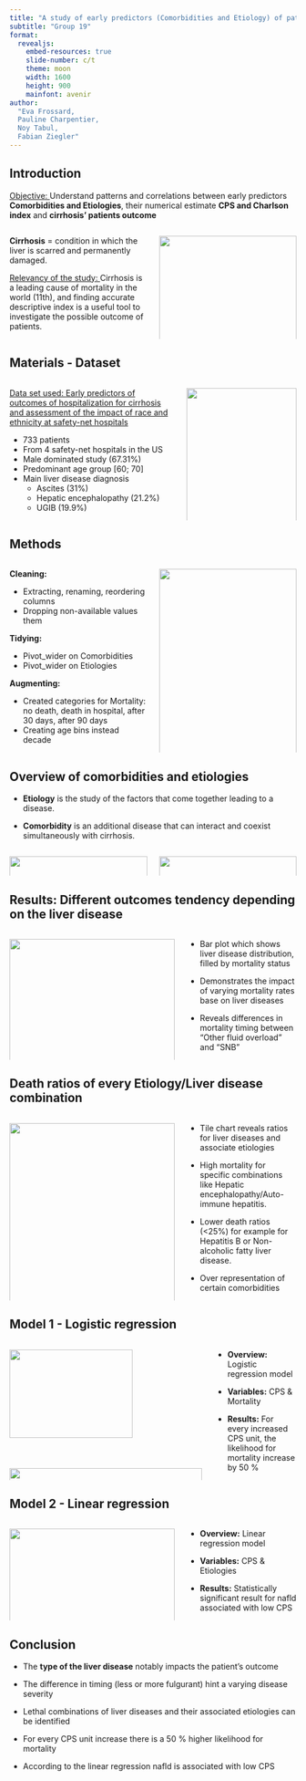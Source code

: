 ```yaml
---
title: "A study of early predictors (Comorbidities and Etiology) of patient's outcome after cirrhosis hospitalization"
subtitle: "Group 19"
format: 
  revealjs:
    embed-resources: true
    slide-number: c/t
    theme: moon
    width: 1600
    height: 900
    mainfont: avenir
author:
  "Eva Frossard,
  Pauline Charpentier,
  Noy Tabul,
  Fabian Ziegler"
---
```


## Introduction

<u>Objective: </u> Understand patterns and correlations between early predictors **Comorbidities and Etiologies**, their numerical estimate **CPS and Charlson index** and **cirrhosis' patients outcome**  

::: columns
::: {.column width="50%"}
**Cirrhosis** = condition in which the liver is scarred and permanently damaged.

<u>Relevancy of the study: </u> Cirrhosis is a leading cause of mortality in the world (11th), and finding accurate descriptive index is a useful tool to investigate the possible outcome of patients.
:::

::: {.column width="50%"}
![](../doc/scheme.png){width="100%"}
:::
:::

## Materials - Dataset

::: columns
::: {.column width="60%"}
<u> Data set used: </u> [Early predictors of outcomes of hospitalization for cirrhosis and assessment of the impact of race and ethnicity at safety-net hospitals](https://datadryad.org/stash/dataset/doi:10.5061/dryad.6gt88dv)

-   733 patients
-   From 4 safety-net hospitals in the US\
-   Male dominated study (67.31%)
-   Predominant age group \[60; 70\]
-   Main liver disease diagnosis
    -   Ascites (31%)
    -   Hepatic encephalopathy (21.2%)
    -   UGIB (19.9%)
:::

::: {.column width="40%"}
![](../results/plots/Age_gender2.png){width="100%"}

![](../results/plots/Overview_LD.png){width="100%"}
:::
:::

## Methods

::: columns
::: {.column width="50%"}
<b>Cleaning: </b>

-   Extracting, renaming, reordering columns
-   Dropping non-available values them

<b>Tidying:</b>

-   Pivot_wider on Comorbidities
-   Pivot_wider on Etiologies

<b>Augmenting:</b>

-   Created categories for Mortality: no death, death in hospital, after 30 days, after 90 days
-   Creating age bins instead decade
:::

::: {.column width="50%"}
![](../doc/workflow.png){width="100%"}
:::
:::

## Overview of comorbidities and etiologies

-   **Etiology** is the study of the factors that come together leading to a disease.

-   **Comorbidity** is an additional disease that can interact and coexist simultaneously with cirrhosis.

::: columns
::: {.column width="50%"}
![](../results/plots/Overview_Etiology.png){width="100%"}
:::

::: {.column width="50%"}
![](../results/plots/Overview_Comorbidities.png){width="100%"}
:::
:::

## Results: Different outcomes tendency depending on the liver disease

::: columns
::: {.column width="60%"}
![](../results/plots/LD_Mortality.png){width="100%"}
:::

::: {.column width="40%"}
-   Bar plot which shows liver disease distribution, filled by mortality status

-   Demonstrates the impact of varying mortality rates base on liver diseases

-   Reveals differences in mortality timing between "Other fluid overload" and "SNB"
:::
:::

## Death ratios of every Etiology/Liver disease combination

::: columns
::: {.column width="60%"}
![](../results/plots/Tile_plot_mortality.png){width="100%"}
:::

::: {.column width="40%"}
-   Tile chart reveals ratios for liver diseases and associate etiologies

-   High mortality for specific combinations like Hepatic encephalopathy/Auto-immune hepatitis. 

-   Lower death ratios (<25%) for example for Hepatitis B or Non-alcoholic fatty liver disease.

-   Over representation of certain comorbidities

:::
:::

## Model 1 - Logistic regression

::: columns
::: {.column width="70%"}

![](../results/plots/mortality_CPS.png){width="80%"}

![](../results/plots/boxplot_logistic_confidence_interval.png){width="100%"}
:::


::: {.column width="30%"}

-   **Overview:** Logistic regression model

-   **Variables:** CPS & Mortality

-   **Results:** For every increased CPS unit, the likelihood for mortality increase by 50 %
:::
:::

## Model 2 - Linear regression

::: columns
::: {.column width="60%"}
![](../results/plots/Significance_plot_CPS.png){width="100%"}
:::

::: {.column width="40%"}
-   **Overview:** Linear regression model

-   **Variables:** CPS & Etiologies

-   **Results:** Statistically significant result for nafld associated with low CPS
:::
:::

## Conclusion

-   The **type of the liver disease** notably impacts the patient's outcome 

-   The difference in timing (less or more fulgurant) hint a varying disease severity

-   Lethal combinations of liver diseases and their associated etiologies can be identified

-   For every CPS unit increase there is a 50 % higher likelihood for mortality

-   According to the linear regression nafld is associated with low CPS
